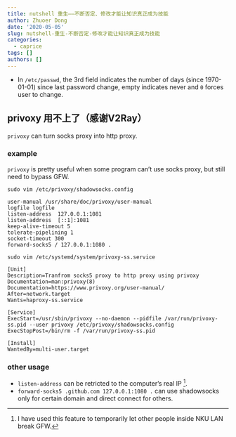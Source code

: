 ```yaml
---
title: nutshell 重生——不断否定、修改才能让知识真正成为技能
author: Zhuoer Dong
date: '2020-05-05'
slug: nutshell-重生-不断否定-修改才能让知识真正成为技能
categories:
  - caprice
tags: []
authors: []
---
```


- In `/etc/passwd`, the 3rd field indicates the number of days (since 1970-01-01) since last password change, empty indicates never and `0` forces user to change.



## privoxy 用不上了（感谢V2Ray）

`privoxy` can turn socks proxy into http proxy.



### example

`privoxy` is pretty useful when some program can't use socks proxy, but still need to bypass GFW.

`sudo vim /etc/privoxy/shadowsocks.config`
```
user-manual /usr/share/doc/privoxy/user-manual
logfile logfile
listen-address  127.0.0.1:1081
listen-address  [::1]:1081
keep-alive-timeout 5
tolerate-pipelining 1
socket-timeout 300
forward-socks5 / 127.0.0.1:1080 .
```

`sudo vim /etc/systemd/system/privoxy-ss.service`
```
[Unit]
Description=Tranfrom socks5 proxy to http proxy using privoxy
Documentation=man:privoxy(8) 
Documentation=https://www.privoxy.org/user-manual/
After=network.target
Wants=haproxy-ss.service

[Service]
ExecStart=/usr/sbin/privoxy --no-daemon --pidfile /var/run/privoxy-ss.pid --user privoxy /etc/privoxy/shadowsocks.config 
ExecStopPost=/bin/rm -f /var/run/privoxy-ss.pid

[Install]
WantedBy=multi-user.target
```




### other usage


- `listen-address` can be retricted to the computer's real IP ^[I have used this feature to temporarily let other people inside NKU LAN break GFW.].
- `forward-socks5 .github.com 127.0.0.1:1080 .` can use shadowsocks only for certain domain and direct connect for others.
    

